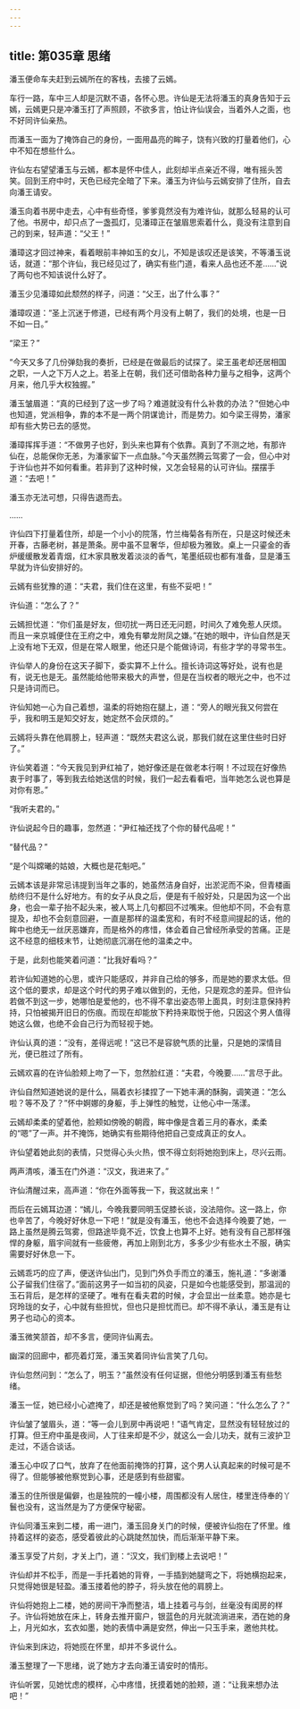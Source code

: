 ```yaml
---
---
---
```

title: 第035章 思绪
---





潘玉便命车夫赶到云嫣所在的客栈，去接了云嫣。

车行一路，车中三人却是沉默不语，各怀心思。许仙是无法将潘玉的真身告知于云嫣，云嫣更只是冲潘玉打了声照顾，不欲多言，怕让许仙误会，当着外人之面，也不好同许仙亲热。

而潘玉一面为了掩饰自己的身份，一面用晶亮的眸子，饶有兴致的打量着他们，心中不知在想些什么。

许仙左右望望潘玉与云嫣，都本是怀中佳人，此刻却半点亲近不得，唯有摇头苦笑。回到王府中时，天色已经完全暗了下来。潘玉为许仙与云嫣安排了住所，自去向潘王请安。

潘玉向着书房中走去，心中有些奇怪，爹爹竟然没有为难许仙，就那么轻易的认可了他。书房中，却只点了一盏孤灯，见潘璋正在皱眉思索着什么，竟没有注意到自己的到来，轻声道：“父王！”

潘璋这才回过神来，看着眼前丰神如玉的女儿，不知是该叹还是该笑，不等潘玉说话，就道：“那个许仙，我已经见过了，确实有些门道，看来人品也还不差……”说了两句也不知该说什么好了。

潘玉少见潘璋如此颓然的样子，问道：“父王，出了什么事？”

潘璋叹道：“圣上沉迷于修道，已经有两个月没有上朝了，我们的处境，也是一日不如一日。”

“梁王？”

“今天又多了几份弹劾我的奏折，已经是在做最后的试探了。梁王虽老却还居相国之职，一人之下万人之上。若圣上在朝，我们还可借助各种力量与之相争，这两个月来，他几乎大权独握。”

潘玉皱眉道：“真的已经到了这一步了吗？难道就没有什么补救的办法？”但她心中也知道，党派相争，靠的本不是一两个阴谋诡计，而是势力。如今梁王得势，潘家却有些大势已去的感觉。

潘璋挥挥手道：“不做男子也好，到头来也算有个依靠。真到了不测之地，有那许仙在，总能保你无恙，为潘家留下一点血脉。”今天虽然腾云驾雾了一会，但心中对于许仙也并不如何看重。若非到了这种时候，又怎会轻易的认可许仙。摆摆手道：“去吧！”

潘玉亦无法可想，只得告退而去。

……

许仙四下打量着住所，却是一个小小的院落，竹兰梅菊各有所在，只是这时候还未开春，古藤老树，甚是萧条。房中虽不显奢华，但却极为雅致。桌上一只鎏金的香炉缓缓散发着青烟，红木家具散发着淡淡的香气，笔墨纸砚也都有准备，显是潘玉早就为许仙安排好的。

云嫣有些犹豫的道：“夫君，我们住在这里，有些不妥吧！”

许仙道：“怎么了？”

云嫣担忧道：“你们虽是好友，但叨扰一两日还无问题，时间久了难免惹人厌烦。而且一来京城便住在王府之中，难免有攀龙附凤之嫌。”在她的眼中，许仙自然是天上没有地下无双，但是在常人眼里，他还只是个能做诗词，有些才学的寻常书生。

许仙举人的身份在这天子脚下，委实算不上什么。擅长诗词这等好处，说有也是有，说无也是无。虽然能给他带来极大的声誉，但是在当权者的眼光之中，也不过只是诗词而已。

许仙知她一心为自己着想，温柔的将她抱在腿上，道：“旁人的眼光我又何尝在乎，我和明玉是知交好友，她定然不会厌烦的。”

云嫣将头靠在他肩膀上，轻声道：“既然夫君这么说，那我们就在这里住些时日好了。”

许仙笑着道：“今天我见到尹红袖了，她好像还是在做老本行啊！不过现在好像热衷于时事了，等到我去给她送信的时候，我们一起去看看吧，当年她怎么说也算是对你有恩。”

“我听夫君的。”

许仙说起今日的趣事，忽然道：“尹红袖还找了个你的替代品呢！”

“替代品？”

“是个叫嫦曦的姑娘，大概也是花魁吧。”

云嫣本该是非常忌讳提到当年之事的，她虽然洁身自好，出淤泥而不染，但青楼画舫终归不是什么好地方。有的女子从良之后，便是有千般好处，只是因为这一个出身，也会一辈子抬不起头来，被人骂上几句都回不过嘴来。但他却不同，不会有意提及，却也不会刻意回避，一直是那样的温柔宽和，有时不经意间提起的话，他的眸中也绝无一丝厌恶嫌弃，而是格外的疼惜，体会着自己曾经所承受的苦痛。正是这不经意的细枝末节，让她彻底沉溺在他的温柔之中。

于是，此刻也能笑着问道：“比我好看吗？”

若许仙知道她的心思，或许只能感叹，并非自己给的够多，而是她的要求太低。但这个低的要求，却是这个时代的男子难以做到的，无他，只是观念的差异。但许仙若做不到这一步，她哪怕是爱他的，也不得不拿出姿态带上面具，时刻注意保持矜持，只怕被揭开旧日的伤痕。而现在却能放下矜持来取悦于他，只因这个男人值得她这么做，也绝不会自己行为而轻视于她。

许仙认真的道：“没有，差得远呢！”这已不是容貌气质的比量，只是她的深情目光，便已胜过了所有。

云嫣欢喜的在许仙脸颊上吻了一下，忽然脸红道：“夫君，今晚要……”言尽于此。

许仙自然知道她说的是什么，隔着衣衫揉捏了一下她丰满的酥胸，调笑道：“怎么啦？等不及了？”怀中婀娜的身躯，手上弹性的触觉，让他心中一荡漾。

云嫣却柔柔的望着他，脸颊如傍晚的朝霞，眸中像是含着三月的春水，柔柔的“嗯”了一声。并不掩饰，她确实有些期待他把自己变成真正的女人。

许仙望着她此刻的表情，只觉得心头火热，恨不得立刻将她抱到床上，尽兴云雨。

两声清咳，潘玉在门外道：“汉文，我进来了。”

许仙清醒过来，高声道：“你在外面等我一下，我这就出来！”

而后在云嫣耳边道：“嫣儿，今晚我要同明玉促膝长谈，没法陪你。这一路上，你也辛苦了，今晚好好休息一下吧！”就是没有潘玉，他也不会选择今晚要了她，一路上虽然是腾云驾雾，但路途毕竟不近，饮食上也算不上好。她有没有自己那样强悍的身躯，眉宇间就有一些疲倦，再加上刚到北方，多多少少有些水土不服，确实需要好好休息一下。

云嫣乖巧的应了声，便送许仙出门，见到门外负手而立的潘玉，施礼道：“多谢潘公子留我们住宿了。”面前这男子一如当初的风姿，只是如今也能感受到，那温润的玉石背后，是怎样的坚硬了。唯有在看夫君的时候，才会显出一丝柔意。她亦是七窍玲珑的女子，心中就有些担忧，但也只是担忧而已。却不得不承认，潘玉是有让男子也动心的资本。

潘玉微笑颔首，却不多言，便同许仙离去。

幽深的回廊中，都亮着灯笼，潘玉笑着同许仙言笑了几句。

许仙忽然问到：“怎么了，明玉？”虽然没有任何证据，但他分明感到潘玉有些愁绪。

潘玉一怔，她已经小心遮掩了，却还是被他察觉到了吗？笑问道：“什么怎么了？”

许仙皱了皱眉头，道：“等一会儿到房中再说吧！”语气肯定，显然没有轻轻放过的打算。但王府中虽是夜间，人丁往来却是不少，就这么一会儿功夫，就有三波护卫走过，不适合谈话。

潘玉心中叹了口气，放弃了在他面前掩饰的打算，这个男人认真起来的时候可是不得了。但能够被他察觉到心事，还是感到有些甜蜜。

潘玉的住所很是偏僻，也是独院的一幢小楼，周围都没有人居住，楼里连侍奉的丫鬟也没有，这当然是为了方便保守秘密。

许仙同潘玉来到二楼，甫一进门，潘玉回身关门的时候，便被许仙抱在了怀里。维持着这样的姿态，感受着彼此的心跳陡然加快，而后渐渐平静下来。

潘玉享受了片刻，才关上门，道：“汉文，我们到楼上去说吧！”

许仙却并不松手，而是一手托着她的背脊，一手插到她腿弯之下，将她横抱起来，只觉得她很是轻盈。潘玉搂着他的脖子，将头放在他的肩膀上。

许仙将她抱上二楼，她的房间干净而整洁，墙上挂着弓与剑，丝毫没有闺房的样子。许仙将她放在床上，转身去推开窗户，银蓝色的月光就流淌进来，洒在她的身上，月光如水，玄衣如墨，她的表情中满是安然，伸出一只玉手来，邀他共枕。

许仙来到床边，将她揽在怀里，却并不多说什么。

潘玉整理了一下思绪，说了她方才去向潘王请安时的情形。

许仙听罢，见她忧虑的模样，心中疼惜，抚摸着她的脸颊，道：“让我来想办法吧！”